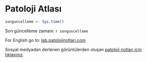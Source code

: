 # Patoloji Atlası {#patoloji-atlasi .unnumbered}

```r
songuncelleme <- Sys.time() 
```

Son güncelleme zamanı: `r songuncelleme`

For English go to: [lab.patolojinotlari.com](https://lab.patolojinotlari.com/)

Sosyal medyadan derlenen görüntülerden oluşan [patoloji notları için tıklayınız](https://www.patolojinotlari.com/).
